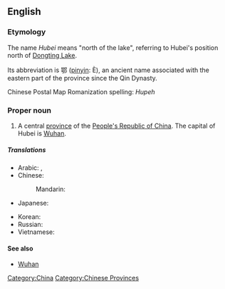 {{wikipedia}}
==English==

===Etymology===
The name ''Hubei'' means "north of the lake", referring to Hubei's position north of [[Dongting Lake]].

Its abbreviation is 鄂 ([[pinyin]]: È), an ancient name associated with the eastern part of the province since the Qin Dynasty.  

Chinese Postal Map Romanization spelling: ''Hupeh''
<!-- ({{zh-cpw |c=湖北|p=Húběi |w=Hu-pei}} -->

===Proper noun===
{{en-proper-noun}}

# A central [[province]] of the [[People's Republic of China]]. The capital of Hubei is [[Wuhan]].

=====Translations=====
{{trans-top|province of China}}
* Arabic: {{t|ar|خوبي|m|tr=khubii}},  {{t|ar|هوبي|m|tr=hubii}}
* Chinese:
*: Mandarin: {{t-|cmn|湖北|tr=Húběi|sc=Hani}}
* Japanese: {{t-|ja|湖北|tr=こほく, Kohoku}}
{{trans-mid}}
* Korean: {{t|ko|후베이|tr=Hubei}}
* Russian: {{t|ru|Хубэй|m|tr=Xubéj}}
* Vietnamese: {{t|vi|Hồ Bắc|xs=Vietnamese}}
{{trans-bottom}}

====See also====
* [[Wuhan]]

[[Category:China]]
[[Category:Chinese Provinces]]